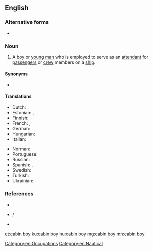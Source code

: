 ==English==

===Alternative forms===
* {{l|en|cabin-boy}}

===Noun===
{{en-noun|head=[[cabin]] [[boy]]}}

# {{label|en|dated}} A boy or [[young]] [[man]] who is employed to serve as an [[attendant]] for [[passenger]]s or [[crew]] members on a [[ship]].

====Synonyms====
* {{l|en|ship's boy}}

====Translations====
{{trans-top|a boy serving on a ship}}
* Dutch: {{t|nl|scheepsjongen|m}}
* Estonian: {{t|et|junga}}, {{t|et|kajutiteenija}}
* Finnish: {{t|fi|hyttipoika}}
* French: {{t+|fr|mousse|m}}, {{t+|fr|moussaillon|m}}
* German: {{t+|de|Schiffsjunge|m}}
* Hungarian: {{t+|hu|hajósinas}}
* Italian: {{t+|it|mozzo|m}}
{{trans-mid}}
* Norman: {{t|nrf|mousse|m}}
* Portuguese: {{t+|pt|grumete|m}}
* Russian: {{t+|ru|ю́нга|m}}
* Spanish: {{t+|es|grumete|m}}, {{t+|es|galopín|m}}
* Swedish: {{t|sv|skeppsgosse|c}}
* Turkish: {{t+|tr|miço}}
* Ukrainian: {{t+|uk|ю́нга|m|sc=Cyrl}}
{{trans-bottom}}

===References===
* {{R:Webster 1828|cabin-boy}}
* {{R:COED|cabinboy}} / {{R:COED}}
* {{R:Dictionary.com}}

[[Category:en:Occupations]]
[[Category:en:Nautical]]

[[et:cabin boy]]
[[ku:cabin boy]]
[[hu:cabin boy]]
[[mg:cabin boy]]
[[mn:cabin boy]]